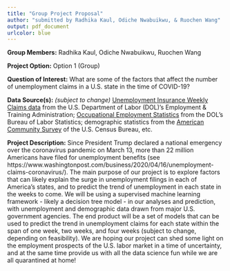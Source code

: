 ```yaml
---
title: "Group Project Proposal"
author: "submitted by Radhika Kaul, Odiche Nwabuikwu, & Ruochen Wang"
output: pdf_document
urlcolor: blue
---
```


**Group Members:** Radhika Kaul, Odiche Nwabuikwu, Ruochen Wang

**Project Option:** Option 1 (Group)

**Question of Interest:** What are some of the factors that affect the number of unemployment claims in a U.S. state in the time of COVID-19?

**Data Source(s):** *(subject to change)* [Unemployment Insurance Weekly Claims data](https://oui.doleta.gov/unemploy/claims.asp) from the U.S. Department of Labor (DOL)'s Employment & Training Administration; [Occupational Employment Statistics](https://www.bls.gov/oes/tables.htm) from the DOL's Bureau of Labor Statistics; demographic statistics from the [American Community Survey](https://www.census.gov/programs-surveys/acs) of the U.S. Census Bureau, etc.

**Project Description:** Since President Trump declared a national emergency over the coronavirus pandemic on March 13, more than 22 million Americans have filed for unemployment benefits (see https://www.washingtonpost.com/business/2020/04/16/unemployment-claims-coronavirus/). The main purpose of our project is to explore factors that can likely explain the surge in unemployment filings in each of America's states, and to predict the trend of unemployment in each state in the weeks to come. We will be using a supervised machine learning framework - likely a decision tree model - in our analyses and prediction, with unemployment and demographic data drawn from major U.S. government agencies. The end product will be a set of models that can be used to predict the trend in unemployment claims for each state within the span of one week, two weeks, and four weeks (subject to change, depending on feasibility). We are hoping our project can shed some light on the employment prospects of the U.S. labor market in a time of uncertainty, and at the same time provide us with all the data science fun while we are all quarantined at home!